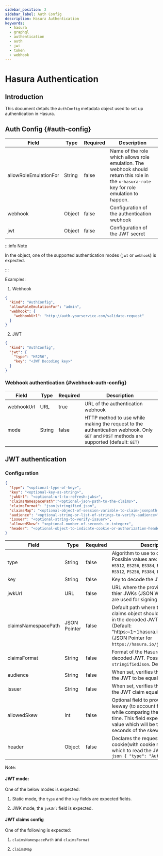 ```yaml
---
sidebar_position: 2
sidebar_label: Auth Config
description: Hasura Authentication
keywords:
  - hasura
  - graphql
  - authentication
  - auth
  - jwt
  - token
  - webhook
---
```


# Hasura Authentication

## Introduction

This document details the `AuthConfig` metadata object used to set up authentication in Hasura.

## Auth Config {#auth-config}

| Field                 | Type   | Required | Description                                                                                                                                |
|-----------------------|--------|----------|--------------------------------------------------------------------------------------------------------------------------------------------|
| allowRoleEmulationFor | String | false    | Name of the role which allows role emulation. The webhook should return this role in the `x-hasura-role` key for role emulation to happen. |
| webhook               | Object | false    | Configuration of the authentication webhook                                                                                                |
| jwt                   | Object | false    | Configuration of the JWT secret                                                                                                            |

:::info Note

In the object, one of the supported authentication modes (`jwt` or `webhook`) is expected.

:::

Examples:


1. Webhook

```json
{
  "kind": "AuthConfig",
  "allowRoleEmulationFor": "admin",
  "webhook": {
    "webhookUrl": "http://auth.yourservice.com/validate-request"
  }
}
```

2. JWT

```json
{
  "kind": "AuthConfig",
  "jwt": {
    "type": "HS256",
    "key": "<JWT Decoding key>"
  }
}
```



### Webhook authentication {#webhook-auth-config}

| Field      | Type   | Required | Description                                                                                                                             |
|------------|--------|----------|-----------------------------------------------------------------------------------------------------------------------------------------|
| webhookUrl | URL    | true     | URL of the authentication webhook                                                                                                       |
| mode       | String | false    | HTTP method to use while making the request to the authentication webhook. Only `GET` and `POST` methods are supported (default: `GET`) |


## JWT authentication

### Configuration

```json
{
  "type": "<optional-type-of-key>",
  "key": "<optional-key-as-string>",
  "jwkUrl": "<optional-url-to-refresh-jwks>",
  "claimsNamespacePath":"<optional-json-path-to-the-claims>",
  "claimsFormat": "json|stringified_json",
  "claimsMap": "<optional-object-of-session-variable-to-claim-jsonpath-or-literal-value>",
  "audience": "<optional-string-or-list-of-strings-to-verify-audience>",
  "issuer": "<optional-string-to-verify-issuer>",
  "allowedSkew": "<optional-number-of-seconds-in-integer>",
  "header": "<optional-object-to-indicate-cookie-or-authorization-header>"
}
```

| Field               | Type         | Required | Description                                                                                                                                                                                        |
|---------------------|--------------|----------|----------------------------------------------------------------------------------------------------------------------------------------------------------------------------------------------------|
| type                | String       | false    | Algorithm to use to decode the JWT. Possible values are: `HS256`, `HS384`, `HS512`, `ES256`, `ES384`, `RS256`, `RS384`, `RS512`, `PS256`, `PS384`, `PS512` and `EdDSA`                             |
| key                 | String       | false    | Key to decode the JWT                                                                                                                                                                              |
| jwkUrl              | URL          | false    | URL where the provider publishes thier JWKs (JSON Web keys - which are used for signing the JWTs)                                                                                                  |
| claimsNamespacePath | JSON Pointer | false    | Default path where the Hasura claims object should be looked up at in the decoded JWT. Default: (Default: "https:~1~1hasura.io~1jwt~1claims" (JSON Pointer for `https://hasura.io/jwt/claims`))    |
| claimsFormat        | String       | false    | Format of the Hasura claims in the decoded JWT. Possible value: `json`, `stringifiedJson`. Default: `json`.                                                                                        |
| audience            | String       | false    | When set, verifies the `aud` claims in the JWT to be equal to this value.                                                                                                                          |
| issuer              | String       | false    | When set, verifies the `iss` claim in the JWT claim equal to this value.                                                                                                                           |
| allowedSkew         | Int          | false    | Optional field to provide some leeway (to account for clock skews) while comparing the JWT expiry time. This field expects an integer value which will be the number of seconds of the skew value. |
| header              | Object       | false    | Declares the request header or the cookie(with cookie name) from which to read the JWT from. Default: ```json { "type": "Authorization" }```                                                                                                        |

Note:


#### JWT mode:

One of the below modes is expected:

1. Static mode, the `type` and the `key` fields are expected fields.

2. JWK mode, the `jwkUrl` field is expected.

#### JWT claims config

One of the following is expected:

1. `claimsNamespacePath` and `claimsFormat`

2. `claimsMap`
